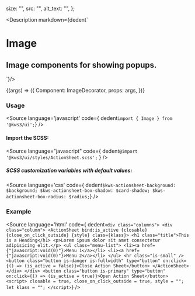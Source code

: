 
  size: "",
  src: "",
  alt_text: "",
};


<Version />

<Meta
  title="Helpers/Image"
  component={Image}
  args={args}
  argTypes={{}}
/>

<Description markdown={dedent`
# Image
## Image components for showing popups.
`}/>

<Canvas>
  <Story
  name="Image"
  args={args}
  >
  {(args) => ({
    Component: ImageDecorator,
    props: args,
  })}
  </Story>
</Canvas>

<ArgsTable story="Image" />

### Usage
<Source
  language='javascript'
  code={ dedent`import { Image } from '@kws3/ui';`}
/>

#### Import the SCSS:
<Source
  language="javascript"
  code={
    dedent`@import '@kws3/ui/styles/ActionSheet.scss';`
  }
/>

##### SCSS customization variables with default values:
<Source
  language='css'
  code={ dedent`
    $kws-actionsheet-background: $background;
    $kws-actionsheet-box-shadow: $card-shadow;
    $kws-actionsheet-box-radius: $radius;
  `}
/>

### Example
<Source
  language='html'
  code={ dedent`
    <div class="columns">
      <div class="column">
        <ActionSheet
          bind:is_active
          {closable}
          {close_on_click_outside}
          {style}
          class={klass}>
          <h1 class="title">This is a Heading</h1>
          <p>Lorem ipsum dolor sit amet consectetur adipisicing elit.</p>
          <ul class="menu-list">
            <li><a href={"javascript:void(0)"}>Menu 1</a></li>
            <li><a href={"javascript:void(0)"}>Menu 2</a></li>
          </ul>
          <hr class="is-small" />
          <button
            class="button is-danger is-fullwidth"
            type="button"
            on:click={() => (is_active = false)}>Close Action Sheet</button>
        </ActionSheet>
      </div>
    </div>
    <button
      class="button is-primary"
      type="button"
      on:click={() => (is_active = true)}>Open Action Sheet</button>
    <script>
        closable = true,
        close_on_click_outside = true,
        style = "";
      let klass = "";
    </script>
  `}
/>